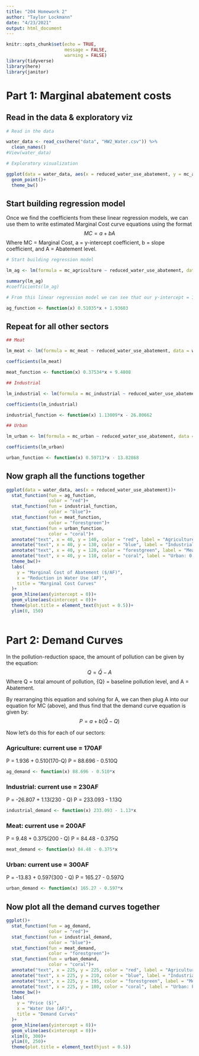```yaml
---
title: "204 Homework 2"
author: "Taylor Lockmann"
date: "4/23/2021"
output: html_document
---
```


```r
knitr::opts_chunk$set(echo = TRUE,
                      message = FALSE,
                      warning = FALSE)
library(tidyverse)
library(here)
library(janitor)
```
# Part 1: Marginal abatement costs

## Read in the data & exploratory viz

```r
# Read in the data

water_data <- read_csv(here("data", "HW2_Water.csv")) %>% 
  clean_names()
#View(water_data)

# Exploratory visualization

ggplot(data = water_data, aes(x = reduced_water_use_abatement, y = mc_agriculture))+
  geom_point()+
  theme_bw()
```

## Start building regression model

Once we find the coefficients from these linear regression models, we can use them to write estimated Marginal Cost curve equations using the format $$MC = a + bA$$
Where MC = Marginal Cost, a = y-intercept coefficient, b = slope coefficient, and A = Abatement level.

```r
# Start building regression model

lm_ag <- lm(formula = mc_agriculture ~ reduced_water_use_abatement, data = water_data)

summary(lm_ag)
#coefficients(lm_ag)

# From this linear regression model we can see that our y-intercept = 1.93603, and slope = 0.51035. We can now add this line to our current plot. 

ag_function <- function(x) 0.51035*x + 1.93603
```

## Repeat for all other sectors

```r
## Meat

lm_meat <- lm(formula = mc_meat ~ reduced_water_use_abatement, data = water_data)

coefficients(lm_meat)

meat_function <- function(x) 0.37534*x + 9.4808

## Industrial

lm_industrial <- lm(formula = mc_industrial ~ reduced_water_use_abatement, data = water_data)

coefficients(lm_industrial)

industrial_function <- function(x) 1.13009*x - 26.80662

## Urban

lm_urban <- lm(formula = mc_urban ~ reduced_water_use_abatement, data = water_data)

coefficients(lm_urban)

urban_function <- function(x) 0.59713*x - 13.82868
```

## Now graph all the functions together

```r

ggplot(data = water_data, aes(x = reduced_water_use_abatement))+
  stat_function(fun = ag_function,
                color = "red")+
  stat_function(fun = industrial_function,
                color = "blue")+
  stat_function(fun = meat_function,
                color = "forestgreen")+
  stat_function(fun = urban_function,
                color = "coral")+
  annotate("text", x = 40, y = 140, color = "red", label = "Agriculture: 0.51035*x + 1.93603")+
  annotate("text", x = 40, y = 130, color = "blue", label = "Industrial: 1.13009*x - 26.80662")+
  annotate("text", x = 40, y = 120, color = "forestgreen", label = "Meat: 0.37534*x + 9.4808")+
  annotate("text", x = 40, y = 110, color = "coral", label = "Urban: 0.59713*x - 13.82868")+
  theme_bw()+
  labs(
    y = "Marginal Cost of Abatement ($/AF)",
    x = "Reduction in Water Use (AF)",
    title = "Marginal Cost Curves"
  )+
  geom_hline(aes(yintercept = 0))+
  geom_vline(aes(xintercept = 0))+
  theme(plot.title = element_text(hjust = 0.5))+
  ylim(0, 150)
  

```

# Part 2: Demand Curves

In the pollution-reduction space, the amount of pollution can be given by the equation: $$Q = \bar{Q} - A$$
Where Q = total amount of pollution, \bar{Q} = baseline pollution level, and A = Abatement.

By rearranging this equation and solving for A, we can then plug A into our equation for MC (above), and thus find that the demand curve equation is given by: $$P = a + b(\bar{Q} - Q)$$

Now let's do this for each of our sectors:

### Agriculture: current use = 170AF

P = 1.936 + 0.510(170-Q)
P = 88.696 - 0.510Q
```r
ag_demand <- function(x) 88.696 - 0.510*x
```

### Industrial: current use = 230AF

P = -26.807 + 1.13(230 - Q)
P = 233.093 - 1.13Q
```r
industrial_demand <- function(x) 233.093 - 1.13*x
```

### Meat: current use  = 200AF

P = 9.48 + 0.375(200 - Q)
P = 84.48 - 0.375Q
```r
meat_demand <- function(x) 84.48 - 0.375*x
```

### Urban: current use = 300AF

P = -13.83 + 0.597(300 - Q)
P = 165.27 - 0.597Q
```r
urban_demand <- function(x) 165.27 - 0.597*x
```

## Now plot all the demand curves together

```r
ggplot()+
  stat_function(fun = ag_demand,
                color = "red")+
  stat_function(fun = industrial_demand,
                color = "blue")+
  stat_function(fun = meat_demand,
                color = "forestgreen")+
  stat_function(fun = urban_demand,
                color = "coral")+
  annotate("text", x = 225, y = 225, color = "red", label = "Agriculture: P = 88.696 - 0.510Q")+
  annotate("text", x = 225, y = 210, color = "blue", label = "Industrial: P = 233.093 - 1.13Q")+
  annotate("text", x = 225, y = 195, color = "forestgreen", label = "Meat: P = 84.48 - 0.375Q")+
  annotate("text", x = 225, y = 180, color = "coral", label = "Urban: P = 165.27 - 0.597Q")+
  theme_bw()+
  labs(
    y = "Price ($)",
    x = "Water Use (AF)",
    title = "Demand Curves"
  )+
  geom_hline(aes(yintercept = 0))+
  geom_vline(aes(xintercept = 0))+
  xlim(0, 300)+
  ylim(0, 250)+
  theme(plot.title = element_text(hjust = 0.5))
```

